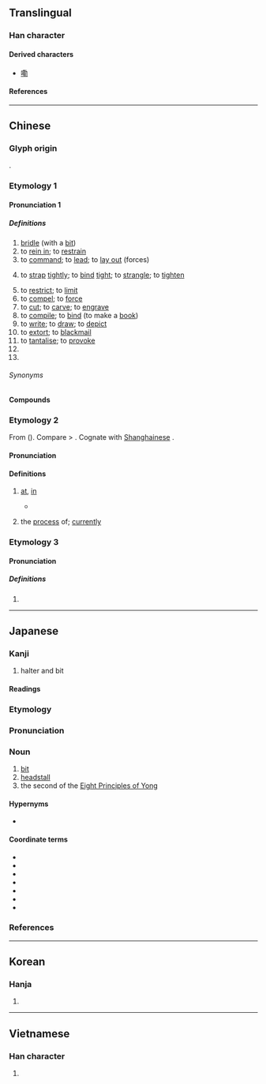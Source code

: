 {{character info}}
{{character info|0xf952}}
==Translingual==

===Han character===
{{Han char|rn=19|rad=力|as=09|sn=11|four=44527|canj=TJKS|ids=⿰革力}}

====Derived characters====
* [[嘞]]

====References====
{{Han ref|kx=0148.100|dkj=02386|dj=0333.200|hdz=10374.010|uh=52D2}}
{{Han ref|uh=F952}}

----

==Chinese==
{{zh-forms}}

===Glyph origin===
{{Han etym}}
{{Han compound|革|力|ls=psc|c1=s|c2=p}}.

===Etymology 1===

====Pronunciation 1====
{{zh-pron
|m=lè,lēi
|m_note=lēi - vernacular (“to tie tight”) - lè - literary (other senses)
|c=lak6,laak6
|h=pfs=
|md=lĕk
|mn=qz:lia̍k/tw,xm,zz:le̍k/qz:liak/tw:leh/xm:le̍h
|mn_note=lia̍k/le̍k/liak - literary; leh/le̍h - vernacular
|mn-t=lêg8
|w=5leq
|mc=y
|oc=y
|cat=n,v,cl,pn
}}

=====Definitions=====
{{zh-hanzi}}

# [[bridle]] (with a [[bit]])
# to [[rein in]]; to [[restrain]]
# to [[command]]; to [[lead]]; to [[lay out]] (forces)
# {{lb|zh|colloquial}} to [[strap]] [[tightly]]; to [[bind]] [[tight]]; to [[strangle]]; to [[tighten]]
# to [[restrict]]; to [[limit]]
# to [[compel]]; to [[force]]
# to [[cut]]; to [[carve]]; to [[engrave]]
# to [[compile]]; to [[bind]] (to make a [[book]])
# to [[write]]; to [[draw]]; to [[depict]]
# to [[extort]]; to [[blackmail]]
# to [[tantalise]]; to [[provoke]]
# {{zh-short|勒克斯/勒克司|[[lux]]}}
# {{surname|zh}}

======Synonyms======
{{zh-dial|在}}
{{zh-dial|正在}}

====Compounds====
{{zh-der|勒斃|勒子|勒緊|勒住|勒里勒得|勒死|勒緊褲帶|勒贖|勒迫|勒馬|勒馬懸崖|勒狀|多羅貝勒|勒逼|強勒|勒抑|勒停|奧勒岡州|勒休|彌勒|庫勒山|勒碑|勒戒|布勒斯特|巴勒斯坦|巴勒摩|勾勒|勒交|勒掯|勒兵|勒借|勒開|勒口|勒銜|勒銘|列寧格勒|克勒特|勒石|勒索|加勒比海|勒派|呼畢勒罕|勒限|勒克司|勒令|勒詐|勒尤|掯勒|懸崖勒馬|抑勒|磨勒|玉勒|玉勒雕鞍|擄人勒贖|泰勒制度|敕勒歌|敕勒|敲詐勒索|貝爾格勒|臨崖勒馬|銜勒|那不勒斯|邀勒|訶梨勒|羈勒|羅勒|金勒|逼勒|賽普勒斯|鉤勒|部勒|轡勒|要勒|阿勃勒|勒拿河|郭勒木德|大格勒|革勒車|古勒巴格|阿熱勒|瓊庫勒|庫拉木勒克|薩勒吾則克|希吾勒|策勒|色格孜庫勒|薩利吉勒干南庫勒|克克拉去考勒|喀勒塔吐格曼|吐曼塔勒|庫爾勒|加依提勒克|疏勒|錫林郭勒|夏馬勒巴格|阿依庫勒|喬勒潘|夏普吐勒|阿恰勒|托依堡勒迪|克孜勒蘇|皮拉勒|烏魯卻勒|鐵勒}}

===Etymology 2===
From {{ltc-l|在|id=1}} ({{zh-ref|Dai, 2004}}). Compare {{zh-l|哉*}} > {{zh-l|了*}}. Cognate with [[w:Shanghainese|Shanghainese]] {{zh-l|辣*}}.

====Pronunciation====
{{rfp|wuu|Suzhounese: leq8}}

====Definitions====
{{zh-hanzi}} {{lb|zh|Suzhou}}

# [[at]], [[in]]
#* {{quote-book|zh|year=1981|origdate=1945&ndash;1950|author={{lang|zh|倪海曙}} (Ni Haishu)|chapter={{lang|zh|太太走出廚房（蘇州話）}}|title={{lang|zh|雜格嚨咚}} (Zagelongdong)|trans-title=|edition=|publisher={{lw|zh|生活·讀書·新知三聯書店}}|page=20|type=reprint|original={{lang|zh|雜格嚨咚集}}|by={{lang|zh|倪海曙}}}}
#*: {{zh-x|花瓶 滾 勒 地下，皮鞋 脫 勒 床 浪。|The vase was rolling on the floor and the shoes were removed on the bed.|W-SZ}}
# the [[process]] of; [[currently]]

===Etymology 3===
====Pronunciation====
{{zh-pron
|m=lei
|dial=n
|cat=part
}}

=====Definitions=====
{{zh-hanzi}}

# {{zh-alt-form|嘞|[[modal]] [[particle]]}}

{{zh-cat|Horse tack}}

----

==Japanese==

===Kanji===
{{ja-kanji|rs=力09}}

# halter and bit

====Readings====
{{ja-readings
|goon=ろく
|kanon=ろく
|kun=くつわ-
}}

===Etymology===
{{wp|lang=ja}}
{{ja-kanjitab|ろく|yomi=o}}
{{der|ja|ltc|勒|sort=ろく}}

===Pronunciation===
{{ja-pron|yomi=o|ろく|acc=1|acc_ref=DJR}}

===Noun===
{{ja-noun|ろく}}

# [[bit]] {{gl|metal in horse's mouth}}
# [[headstall]]
# the second of the [[w:Eight Principles of Yong|Eight Principles of Yong]]

====Hypernyms====
* {{ja-r|永%字 八%法|えい%じ はっ%ぽう|the [[w:Eight Principles of Yong|Eight Principles of Yong]]}}

====Coordinate terms====
* {{ja-r|側|そく|the first of the [[w:Eight Principles of Yong|Eight Principles of Yong]]}}
* {{ja-r|努|ど|the third of the [[w:Eight Principles of Yong|Eight Principles of Yong]]}}
* {{ja-r|趯|てき|the fourth of the [[w:Eight Principles of Yong|Eight Principles of Yong]]}}
* {{ja-r|策|さく|the fifth of the [[w:Eight Principles of Yong|Eight Principles of Yong]]}}
* {{ja-r|掠|りゃく|the sixth of the [[w:Eight Principles of Yong|Eight Principles of Yong]]}}
* {{ja-r|啄|たく|the seventh of the [[w:Eight Principles of Yong|Eight Principles of Yong]]}}
* {{ja-r|磔|たく|the eighth of the [[w:Eight Principles of Yong|Eight Principles of Yong]]}}

===References===
<references/>

----

==Korean==

===Hanja===
{{ko-hanja|륵}}

# {{rfdef|ko|sort=力09}}

----

==Vietnamese==

===Han character===
{{vi-readings|reading=[[lặc]], [[lắc]], [[lấc]], [[lật]], [[lất]]|rs=力09}}

# {{rfdef|vi|sort=力09}}